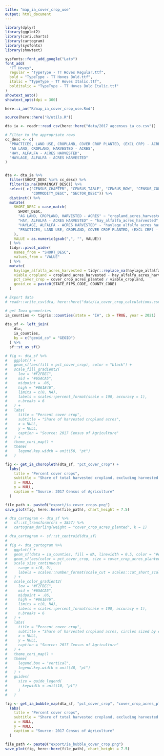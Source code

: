 ```yaml
---
title: "map_ia_cover_crop_use"
output: html_document
---
```


```r

library(dplyr)
library(ggplot2)
library(cori.charts)
library(cartogram)
library(sysfonts)
library(showtext)

sysfonts::font_add_google("Lato")
font_add(
  "TT Hoves",
  regular = "TypeType - TT Hoves Regular.ttf",
  bold = "TypeType - TT Hoves Bold.ttf",
  italic = "TypeType - TT Hoves Italic.ttf",
  bolditalic = "TypeType - TT Hoves Bold Italic.ttf"
)
showtext_auto()
showtext_opts(dpi = 300)

here::i_am("R/map_ia_cover_crop_use.Rmd")

source(here::here("R/utils.R"))

```


```r

dta_ia <- readr::read_csv(here::here("data/2017_agcensus_ia_co.csv"))

```

```r

# Filter to the appropriate rows
cc_desc <- c(
  "PRACTICES, LAND USE, CROPLAND, COVER CROP PLANTED, (EXCL CRP) - ACRES",
  "AG LAND, CROPLAND, HARVESTED - ACRES",
  "HAY, ALFALFA - ACRES HARVESTED",
  "HAYLAGE, ALFALFA - ACRES HARVESTED"
)


dta <- dta_ia %>%
  filter(SHORT_DESC %in% cc_desc) %>%
  filter(is.na(DOMAINCAT_DESC)) %>%
  select(-c("CENSUS_CHAPTER", "CENSUS_TABLE", "CENSUS_ROW", "CENSUS_COLUMN",
            "COMMODITY_DESC", "SECTOR_DESC")) %>%
  distinct() %>%
  mutate(
    SHORT_DESC = case_match(
      SHORT_DESC,
      "AG LAND, CROPLAND, HARVESTED - ACRES" ~ "cropland_acres_harvested",
      "HAY, ALFALFA - ACRES HARVESTED" ~ "hay_alfalfa_acres_harvested",
      "HAYLAGE, ALFALFA - ACRES HARVESTED" ~ "haylage_alfalfa_acres_harvested",
      "PRACTICES, LAND USE, CROPLAND, COVER CROP PLANTED, (EXCL CRP) - ACRES" ~ "cover_crop_acres_planted"
    ),
    VALUE = as.numeric(gsub(",", "", VALUE))
  ) %>%
  tidyr::pivot_wider(
    names_from = "SHORT_DESC",
    values_from = "VALUE"
  ) %>%
  mutate(
    haylage_alfalfa_acres_harvested = tidyr::replace_na(haylage_alfalfa_acres_harvested, 0),
    viable_cropland = cropland_acres_harvested - hay_alfalfa_acres_harvested - haylage_alfalfa_acres_harvested,
    pct_cover_crop = cover_crop_acres_planted / viable_cropland,
    geoid_co = paste0(STATE_FIPS_CODE, COUNTY_CODE)
  )

# Export data
# readr::write_csv(dta, here::here("data/ia_cover_crop_calculations.csv"))

```

```r

# get Iowa geometries
ia_counties <- tigris::counties(state = "IA", cb = TRUE, year = 2021)
  
dta_sf <- left_join(
    dta,
    ia_counties,
    by = c("geoid_co" = "GEOID")
  ) %>%
  sf::st_as_sf()

```

```r

# fig <- dta_sf %>%
#   ggplot() +
#   geom_sf(aes(fill = pct_cover_crop), color = "black") +
#   scale_fill_gradient2(
#     low = "#F2FBEC", 
#     mid = "#65ACA5",
#     midpoint = .06,
#     high = "#061E46",
#     limits = c(0, NA),
#     labels = scales::percent_format(scale = 100, accuracy = 1),
#     n.breaks = 6
#   ) +
#   labs(
#     title = "Percent cover crop",
#     subtitle = "Share of harvested cropland acres",
#     x = NULL,
#     y = NULL,
#     caption = "Source: 2017 Census of Agriculture"
#   ) +
#   theme_cori_map() +
#   theme(
#     legend.key.width = unit(50, "pt")
#   )

fig <- get_ia_choropleth(dta_sf, "pct_cover_crop") +
  labs(
    title = "Percent cover crops",
    subtitle = "Share of total harvested cropland, excluding harvested alfalfa acreage",
    x = NULL,
    y = NULL,
    caption = "Source: 2017 Census of Agriculture"
  )

file_path <- paste0("export/ia_cover_crops.png")
save_plot(fig, here::here(file_path), chart_height = 7.5)

```


```r

# dta_cartogram <- dta_sf %>%
#   sf::st_transform(crs = 3857) %>%
#   cartogram_dorling(weight = "cover_crop_acres_planted", k = 1)

# dta_cartogram <- sf::st_centroid(dta_sf)
# 
# fig <- dta_cartogram %>%
#   ggplot() +
#   geom_sf(data = ia_counties, fill = NA, linewidth = 0.5, color = "#d0d2ce") +
#   geom_sf(aes(color = pct_cover_crop, size = cover_crop_acres_planted)) +
#   scale_size_continuous(
#     range = c(0, 9),
#     labels = scales::number_format(scale_cut = scales::cut_short_scale())
#   ) +
#   scale_color_gradient2(
#     low = "#F2FBEC", 
#     mid = "#65ACA5",
#     midpoint = .06,
#     high = "#061E46",
#     limits = c(0, NA),
#     labels = scales::percent_format(scale = 100, accuracy = 1),
#     n.breaks = 6
#   ) +
#   labs(
#     title = "Percent cover crop",
#     subtitle = "Share of harvested cropland acres, circles sized by cover crop acreage",
#     x = NULL,
#     y = NULL,
#     caption = "Source: 2017 Census of Agriculture"
#   ) +
#   theme_cori_map() +
#   theme(
#     legend.box = "vertical",
#     legend.key.width = unit(40, "pt")
#   ) +
#   guides(
#     size = guide_legend(
#       keywidth = unit(10, "pt")
#     )
#   )

fig <- get_ia_bubble_map(dta_sf, "pct_cover_crop", "cover_crop_acres_planted") +
  labs(
    title = "Percent cover crops",
    subtitle = "Share of total harvested cropland, excluding harvested alfalfa acreage. Circles sized by total acreage.",
    x = NULL,
    y = NULL,
    caption = "Source: 2017 Census of Agriculture"
  )

file_path <- paste0("export/ia_bubble_cover_crop.png")
save_plot(fig, here::here(file_path), chart_height = 7.5)

```


